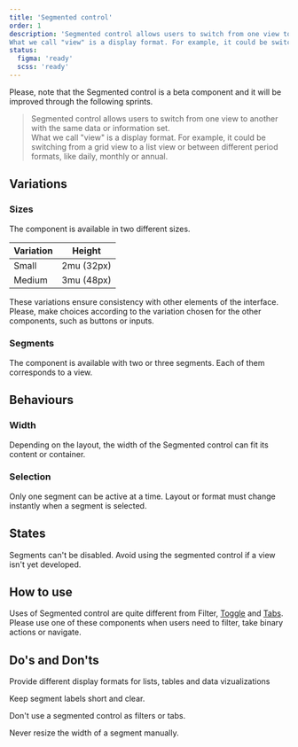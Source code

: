 ```yaml
---
title: 'Segmented control'
order: 1
description: 'Segmented control allows users to switch from one view to another with the same data or information set.  
What we call "view" is a display format. For example, it could be switching from a grid view to a list view or between different period formats, like daily, monthly or annual.'
status:
  figma: 'ready'
  scss: 'ready'
---
```


<Highlight type="warning" title="Work in progress">
  Please, note that the Segmented control is a beta component and it will be
  improved through the following sprints.
</Highlight>

> Segmented control allows users to switch from one view to another with the same data or information set.  
> What we call "view" is a display format. For example, it could be switching from a grid view to a list view or between different period formats, like daily, monthly or annual.

<Story id="action-segmented-control--default" />

## Variations

### Sizes

The component is available in two different sizes.

| Variation | Height     |
| --------- | ---------- |
| Small     | 2mu (32px) |
| Medium    | 3mu (48px) |

These variations ensure consistency with other elements of the interface. Please, make choices according to the variation chosen for the other components, such as buttons or inputs.

### Segments

The component is available with two or three segments. Each of them corresponds to a view.

## Behaviours

### Width

Depending on the layout, the width of the Segmented control can fit its content or container.

### Selection

Only one segment can be active at a time. Layout or format must change instantly when a segment is selected.

## States

<Highlight type="tips" title="Good to know">
  Segments can't be disabled. Avoid using the segmented control if a view isn't
  yet developed.
</Highlight>

## How to use

Uses of Segmented control are quite different from Filter, [Toggle](/Components/Form/Toggle/) and [Tabs](/Components/Tabs/).  
Please use one of these components when users need to filter, take binary actions or navigate.

## Do's and Don'ts

<HintItem>
  Provide different display formats for lists, tables and data vizualizations
</HintItem>

<HintItem>Keep segment labels short and clear.</HintItem>

<HintItem dont>Don't use a segmented control as filters or tabs.</HintItem>

<HintItem dont>Never resize the width of a segment manually.</HintItem>
